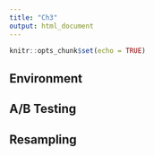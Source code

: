 ```yaml
---
title: "Ch3"
output: html_document
---
```


```r
knitr::opts_chunk$set(echo = TRUE)
```

## Environment


## A/B Testing

## Resampling